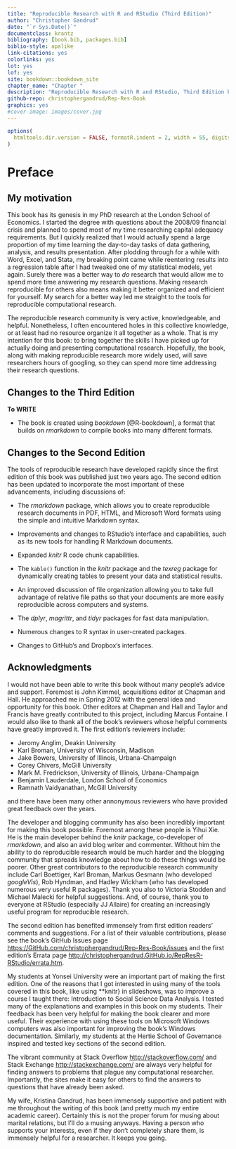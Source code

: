 ```yaml
---
title: "Reproducible Research with R and RStudio (Third Edition)"
author: "Christopher Gandrud"
date: "`r Sys.Date()`"
documentclass: krantz
bibliography: [book.bib, packages.bib]
biblio-style: apalike
link-citations: yes
colorlinks: yes
lot: yes
lof: yes
site: bookdown::bookdown_site
chapter_name: "Chapter "
description: "Reproducible Research with R and RStudio, Third Edition brings together the skills and tools needed for doing and presenting computational research. Using straightforward examples, the book takyes you through an entire reproducible research workflow. This practical workflow enables you to gather and analyze data as well as dynamically present results in print and on the web."
github-repo: christophergandrud/Rep-Res-Book
graphics: yes
#cover-image: images/cover.jpg
---
```


```r
options(
  htmltools.dir.version = FALSE, formatR.indent = 2, width = 55, digits = 4
)
```

# Preface {-}

## My motivation {-}

This book has its genesis in my PhD research at the London School of Economics. I started the degree with questions about the 2008/09 financial crisis and planned to spend most of my time researching capital adequacy requirements. But I quickly realized that I would actually spend a large proportion of my time learning the day-to-day tasks of data gathering, analysis, and results presentation. After plodding through for a while with Word, Excel, and Stata, my breaking point came while reentering results into a regression table after I had tweaked one of my statistical models, yet again. Surely there was a better way to *do* research that would allow me to spend more time answering my research questions. Making research reproducible for others also means making it better organized and efficient for yourself. My search for a better way led me straight to the tools for reproducible computational research.

The reproducible research community is very active, knowledgeable, and helpful. Nonetheless, I often encountered holes in this collective knowledge, or at least had no resource organize it all together as a whole. That is my intention for this book: to bring together the skills I have picked up for actually doing and presenting computational research. Hopefully, the book, along with making reproducible research more widely used, will save researchers hours of googling, so they can spend more time addressing their research questions.

## Changes to the Third Edition {-}

**To WRITE**

-   The book is created using *bookdown* [@R-bookdown], a format that builds on *rmarkdown* to compile books into many different formats.

## Changes to the Second Edition {-}

The tools of reproducible research have developed rapidly since the first edition of this book was published just two years ago. The second edition has been updated to incorporate the most important of these advancements, including discussions of:

-   The *rmarkdown* package, which allows you to create reproducible research documents in PDF, HTML, and Microsoft Word formats using the simple and intuitive Markdown syntax.

-   Improvements and changes to RStudio's interface and capabilities, such as its new tools for handling R Markdown documents.

-   Expanded *knitr* R code chunk capabilities.

-   The `kable()` function in the *knitr* package and the *texreg* package for dynamically creating tables to present your data and statistical results.

-   An improved discussion of file organization allowing you to take full advantage of relative file paths so that your documents are more easily reproducible across computers and systems.

-   The *dplyr*, *magrittr*, and *tidyr* packages for fast data manipulation.

-   Numerous changes to R syntax in user-created packages.

-   Changes to GitHub's and Dropbox's interfaces.

## Acknowledgments {-}

I would not have been able to write this book without many people's advice and support. Foremost is John Kimmel, acquisitions editor at Chapman and Hall. He approached me in Spring 2012 with the general idea and opportunity for this book. Other editors at Chapman and Hall and Taylor and Francis have greatly contributed to this project, including Marcus Fontaine. I would also like to thank all of the book's reviewers whose helpful comments have greatly improved it. The first edition's reviewers include:

-   Jeromy Anglim, Deakin University
-   Karl Broman, University of Wisconsin, Madison
-   Jake Bowers, University of Illinois, Urbana-Champaign
-   Corey Chivers, McGill University
-   Mark M. Fredrickson, University of Illinois, Urbana-Champaign
-   Benjamin Lauderdale, London School of Economics
-   Ramnath Vaidyanathan, McGill University

and there have been many other annonymous reviewers who have provided great feedback over the years.

The developer and blogging community has also been incredibly important for making this book possible. Foremost among these people is Yihui Xie. He is the main developer behind the *knitr* package, co-developer of *rmarkdown*, and also an avid blog writer and commenter. Without him the ability to do reproducible research would be much harder and the blogging community that spreads knowledge about how to do these things would be poorer. Other great contributors to the reproducible research community include Carl Boettiger, Karl Broman, Markus Gesmann (who developed *googleVis*), Rob Hyndman, and Hadley Wickham (who has developed numerous very useful R packages). Thank you also to Victoria Stodden and Michael Malecki for helpful suggestions. And, of course, thank you to everyone at RStudio (especially JJ Allaire) for creating an increasingly useful program for reproducible research.

The second edition has benefited immensely from first edition readers' comments and suggestions. For a list of their valuable contributions, please see the book's GitHub Issues page <https://GitHub.com/christophergandrud/Rep-Res-Book/issues> and the first edition's Errata page <http://christophergandrud.GitHub.io/RepResR-RStudio/errata.htm>.

My students at Yonsei University were an important part of making the first edition. One of the reasons that I got interested in using many of the tools covered in this book, like using **knitr} in slideshows, was to improve a course I taught there: Introduction to Social Science Data Analysis. I tested many of the explanations and examples in this book on my students. Their feedback has been very helpful for making the book clearer and more useful. Their experience with using these tools on Microsoft Windows computers was also important for improving the book's Windows documentation. Similarly, my students at the Hertie School of Governance inspired and tested key sections of the second edition.

The vibrant community at Stack Overflow <http://stackoverflow.com/> and Stack Exchange <http://stackexchange.com/> are always very helpful for finding answers to problems that plague any computational researcher. Importantly, the sites make it easy for others to find the answers to questions that have already been asked.

My wife, Kristina Gandrud, has been immensely supportive and patient with me throughout the writing of this book (and pretty much my entire academic career). Certainly this is not the proper forum for musing about marital relations, but I'll do a musing anyways. Having a person who supports your interests, even if they don't completely share them, is immensely helpful for a researcher. It keeps you going.

